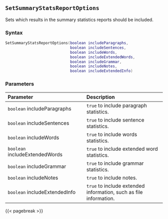 ## `SetSummaryStatsReportOptions`

Sets which results in the summary statistics reports should be included.

### Syntax {-}

``` .lua
SetSummaryStatsReportOptions(boolean includeParagraphs,
                             boolean includeSentences,
                             boolean includeWords,
                             boolean includeExtendedWords,
                             boolean includeGrammar,
                             boolean includeNotes,
                             boolean includeExtendedInfo)
```

### Parameters {-}

**Parameter** | **Description**
| :-- | :-- |
|`boolean` includeParagraphs | `true` to include paragraph statistics. | 
|`boolean` includeSentences | `true` to include sentence statistics. |  
|`boolean` includeWords | `true` to include words statistics. | 
|`boolean` includeExtendedWords | `true` to include extended word statistics. |  
|`boolean` includeGrammar | `true` to include grammar statistics. | 
|`boolean` includeNotes | `true` to include notes. |  
|`boolean` includeExtendedInfo | `true` to include extended information, such as file information. | 

{{< pagebreak >}}